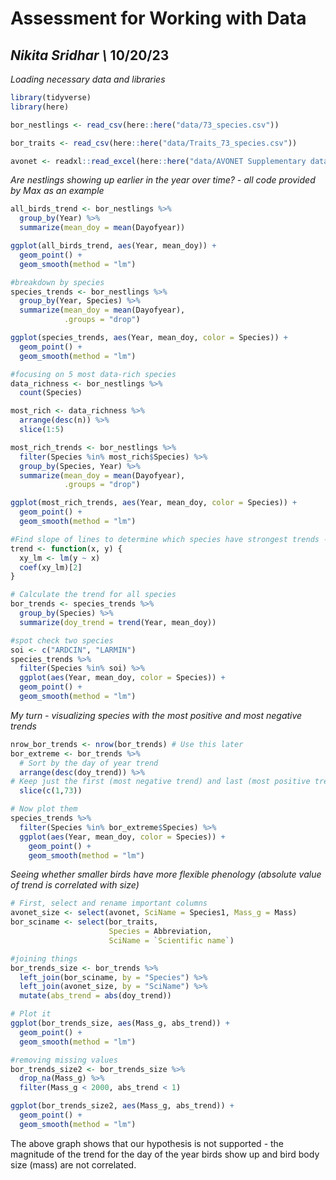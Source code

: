 # Assessment for Working with Data

## *Nikita Sridhar \\* 10/20/23

*Loading necessary data and libraries*

```r
library(tidyverse)
library(here)

bor_nestlings <- read_csv(here::here("data/73_species.csv"))

bor_traits <- read_csv(here::here("data/Traits_73_species.csv"))

avonet <- readxl::read_excel(here::here("data/AVONET Supplementary dataset 1.xlsx"), "AVONET1_BirdLife")
```

*Are nestlings showing up earlier in the year over time? - all code provided by Max as an example*

```r
all_birds_trend <- bor_nestlings %>% 
  group_by(Year) %>% 
  summarize(mean_doy = mean(Dayofyear))

ggplot(all_birds_trend, aes(Year, mean_doy)) + 
  geom_point() +
  geom_smooth(method = "lm")

#breakdown by species
species_trends <- bor_nestlings %>% 
  group_by(Year, Species) %>% 
  summarize(mean_doy = mean(Dayofyear),
            .groups = "drop")

ggplot(species_trends, aes(Year, mean_doy, color = Species)) + 
  geom_point() +
  geom_smooth(method = "lm")

#focusing on 5 most data-rich species
data_richness <- bor_nestlings %>% 
  count(Species)

most_rich <- data_richness %>% 
  arrange(desc(n)) %>% 
  slice(1:5)

most_rich_trends <- bor_nestlings %>% 
  filter(Species %in% most_rich$Species) %>% 
  group_by(Species, Year) %>% 
  summarize(mean_doy = mean(Dayofyear), 
            .groups = "drop")

ggplot(most_rich_trends, aes(Year, mean_doy, color = Species)) +
  geom_point() +
  geom_smooth(method = "lm")

#Find slope of lines to determine which species have strongest trends - following function is to find slope between x and y
trend <- function(x, y) {
  xy_lm <- lm(y ~ x)
  coef(xy_lm)[2]
}

# Calculate the trend for all species
bor_trends <- species_trends %>% 
  group_by(Species) %>% 
  summarize(doy_trend = trend(Year, mean_doy))

#spot check two species
soi <- c("ARDCIN", "LARMIN")
species_trends %>% 
  filter(Species %in% soi) %>% 
  ggplot(aes(Year, mean_doy, color = Species)) +
  geom_point() +
  geom_smooth(method = "lm")
```

*My turn - visualizing species with the most positive and most negative trends*

```r

nrow_bor_trends <- nrow(bor_trends) # Use this later
bor_extreme <- bor_trends %>% 
  # Sort by the day of year trend
  arrange(desc(doy_trend)) %>% 
# Keep just the first (most negative trend) and last (most positive trend) rows
  slice(c(1,73))

# Now plot them
species_trends %>% 
  filter(Species %in% bor_extreme$Species) %>% 
  ggplot(aes(Year, mean_doy, color = Species)) + 
    geom_point() +
    geom_smooth(method = "lm")
```

*Seeing whether smaller birds have more flexible phenology (absolute value of trend is correlated with size)*

```r
# First, select and rename important columns
avonet_size <- select(avonet, SciName = Species1, Mass_g = Mass)
bor_sciname <- select(bor_traits, 
                      Species = Abbreviation, 
                      SciName = `Scientific name`)

#joining things
bor_trends_size <- bor_trends %>% 
  left_join(bor_sciname, by = "Species") %>% 
  left_join(avonet_size, by = "SciName") %>% 
  mutate(abs_trend = abs(doy_trend))

# Plot it
ggplot(bor_trends_size, aes(Mass_g, abs_trend)) +
  geom_point() +
  geom_smooth(method = "lm")

#removing missing values
bor_trends_size2 <- bor_trends_size %>%
  drop_na(Mass_g) %>%
  filter(Mass_g < 2000, abs_trend < 1)

ggplot(bor_trends_size2, aes(Mass_g, abs_trend)) +
  geom_point() +
  geom_smooth(method = "lm")
```

The above graph shows that our hypothesis is not supported - the magnitude of the trend for the day of the year birds show up and bird body size (mass) are not correlated.

